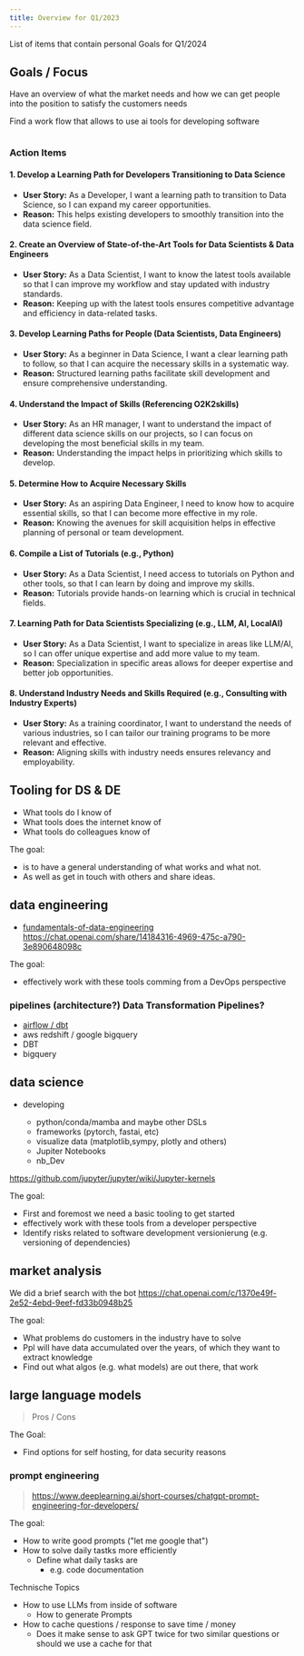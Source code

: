 ```yaml
---
title: Overview for Q1/2023
---
```


List of items that contain personal Goals for Q1/2024





## Goals / Focus

Have an overview of what the market needs and how we can get people into the position to satisfy the customers needs




Find a work flow that allows to use ai tools for developing software

<img alt="" src={learningPathsDiagram} />
   



### Action Items

#### 1. Develop a Learning Path for Developers Transitioning to Data Science
- **User Story:** As a Developer, I want a learning path to transition to Data Science, so I can expand my career opportunities.
- **Reason:** This helps existing developers to smoothly transition into the data science field.


#### 2. Create an Overview of State-of-the-Art Tools for Data Scientists & Data Engineers
- **User Story:** As a Data Scientist, I want to know the latest tools available so that I can improve my workflow and stay updated with industry standards.
- **Reason:** Keeping up with the latest tools ensures competitive advantage and efficiency in data-related tasks.

#### 3. Develop Learning Paths for People (Data Scientists, Data Engineers)
- **User Story:** As a beginner in Data Science, I want a clear learning path to follow, so that I can acquire the necessary skills in a systematic way.
- **Reason:** Structured learning paths facilitate skill development and ensure comprehensive understanding.

#### 4. Understand the Impact of Skills (Referencing O2K2skills)
- **User Story:** As an HR manager, I want to understand the impact of different data science skills on our projects, so I can focus on developing the most beneficial skills in my team.
- **Reason:** Understanding the impact helps in prioritizing which skills to develop.

#### 5. Determine How to Acquire Necessary Skills
- **User Story:** As an aspiring Data Engineer, I need to know how to acquire essential skills, so that I can become more effective in my role.
- **Reason:** Knowing the avenues for skill acquisition helps in effective planning of personal or team development.


#### 6. Compile a List of Tutorials (e.g., Python)
- **User Story:** As a Data Scientist, I need access to tutorials on Python and other tools, so that I can learn by doing and improve my skills.
- **Reason:** Tutorials provide hands-on learning which is crucial in technical fields.

#### 7. Learning Path for Data Scientists Specializing (e.g., LLM, AI, LocalAI)
- **User Story:** As a Data Scientist, I want to specialize in areas like LLM/AI, so I can offer unique expertise and add more value to my team.
- **Reason:** Specialization in specific areas allows for deeper expertise and better job opportunities.

#### 8. Understand Industry Needs and Skills Required (e.g., Consulting with Industry Experts)
- **User Story:** As a training coordinator, I want to understand the needs of various industries, so I can tailor our training programs to be more relevant and effective.
- **Reason:** Aligning skills with industry needs ensures relevancy and employability.



## Tooling for DS & DE

- What tools do I know of
- What tools does the internet know of
- What tools do colleagues know of


The goal:

- is to have a general understanding of what works and what not.
- As well as get in touch with others and share ideas.

## data engineering

- [fundamentals-of-data-engineering](https://saracus.com/synvert-saracus-blog/10-dinge-die-ich-beim-lesen-von-fundamentals-of-data-engineering-gelernt-habe/#)
  https://chat.openai.com/share/14184316-4969-475c-a790-3e890648098c

The goal:

- effectively work with these tools comming from a DevOps perspective

### pipelines (architecture?) Data Transformation Pipelines?

- [airflow / dbt](https://www.getdbt.com/blog/dbt-airflow)
- aws redshift / google bigquery
- DBT
- bigquery

## data science

- developing

  - python/conda/mamba and maybe other DSLs
  - frameworks (pytorch, fastai, etc)
  - visualize data (matplotlib,sympy, plotly and others)
  - Jupiter Notebooks
  - nb_Dev

https://github.com/jupyter/jupyter/wiki/Jupyter-kernels

The goal:

- First and foremost we need a basic tooling to get started
- effectively work with these tools from a developer perspective
- Identify risks related to software development versionierung (e.g. versioning of dependencies)

## market analysis

We did a brief search with the bot https://chat.openai.com/c/1370e49f-2e52-4ebd-9eef-fd33b0948b25

The goal:

- What problems do customers in the industry have to solve
- Ppl will have data accumulated over the years, of which they want to extract knowledge
- Find out what algos (e.g. what models) are out there, that work

## large language models

> Pros / Cons

The Goal:

- Find options for self hosting, for data security reasons

### prompt engineering

> https://www.deeplearning.ai/short-courses/chatgpt-prompt-engineering-for-developers/

The goal:

- How to write good prompts ("let me google that")
- How to solve daily tastks more efficiently
  - Define what daily tasks are
    - e.g. code documentation

Technische Topics

- How to use LLMs from inside of software
  - How to generate Prompts
- How to cache questions / response to save time / money
  - Does it make sense to ask GPT twice for two similar questions or should we use a cache for that
